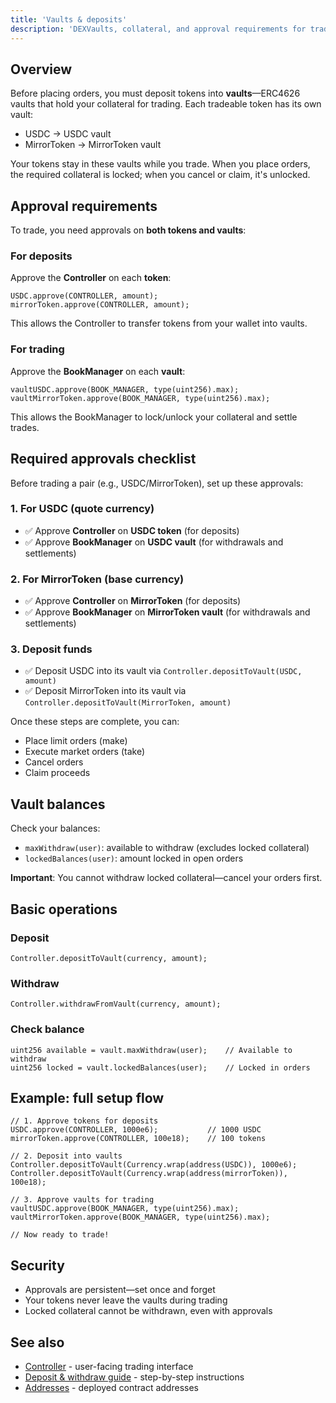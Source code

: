 ```yaml
---
title: 'Vaults & deposits'
description: 'DEXVaults, collateral, and approval requirements for trading.'
---
```


## Overview

Before placing orders, you must deposit tokens into **vaults**—ERC4626 vaults that hold your collateral for trading. Each tradeable token has its own vault:

- USDC → USDC vault
- MirrorToken → MirrorToken vault

Your tokens stay in these vaults while you trade. When you place orders, the required collateral is locked; when you cancel or claim, it's unlocked.

## Approval requirements

To trade, you need approvals on **both tokens and vaults**:

### For deposits

Approve the **Controller** on each **token**:

```solidity
USDC.approve(CONTROLLER, amount);
mirrorToken.approve(CONTROLLER, amount);
```

This allows the Controller to transfer tokens from your wallet into vaults.

### For trading

Approve the **BookManager** on each **vault**:

```solidity
vaultUSDC.approve(BOOK_MANAGER, type(uint256).max);
vaultMirrorToken.approve(BOOK_MANAGER, type(uint256).max);
```

This allows the BookManager to lock/unlock your collateral and settle trades.

## Required approvals checklist

Before trading a pair (e.g., USDC/MirrorToken), set up these approvals:

### 1. For USDC (quote currency)

- ✅ Approve **Controller** on **USDC token** (for deposits)
- ✅ Approve **BookManager** on **USDC vault** (for withdrawals and settlements)

### 2. For MirrorToken (base currency)

- ✅ Approve **Controller** on **MirrorToken** (for deposits)
- ✅ Approve **BookManager** on **MirrorToken vault** (for withdrawals and settlements)

### 3. Deposit funds

- ✅ Deposit USDC into its vault via `Controller.depositToVault(USDC, amount)`
- ✅ Deposit MirrorToken into its vault via `Controller.depositToVault(MirrorToken, amount)`

Once these steps are complete, you can:

- Place limit orders (make)
- Execute market orders (take)
- Cancel orders
- Claim proceeds

## Vault balances

Check your balances:

- `maxWithdraw(user)`: available to withdraw (excludes locked collateral)
- `lockedBalances(user)`: amount locked in open orders

**Important**: You cannot withdraw locked collateral—cancel your orders first.

## Basic operations

### Deposit

```solidity
Controller.depositToVault(currency, amount);
```

### Withdraw

```solidity
Controller.withdrawFromVault(currency, amount);
```

### Check balance

```solidity
uint256 available = vault.maxWithdraw(user);    // Available to withdraw
uint256 locked = vault.lockedBalances(user);    // Locked in orders
```

## Example: full setup flow

```solidity
// 1. Approve tokens for deposits
USDC.approve(CONTROLLER, 1000e6);           // 1000 USDC
mirrorToken.approve(CONTROLLER, 100e18);    // 100 tokens

// 2. Deposit into vaults
Controller.depositToVault(Currency.wrap(address(USDC)), 1000e6);
Controller.depositToVault(Currency.wrap(address(mirrorToken)), 100e18);

// 3. Approve vaults for trading
vaultUSDC.approve(BOOK_MANAGER, type(uint256).max);
vaultMirrorToken.approve(BOOK_MANAGER, type(uint256).max);

// Now ready to trade!
```

## Security

- Approvals are persistent—set once and forget
- Your tokens never leave the vaults during trading
- Locked collateral cannot be withdrawn, even with approvals

## See also

- [Controller](/mms-api/concepts/controller) - user-facing trading interface
- [Deposit & withdraw guide](/mms-api/guides/deposit-withdraw) - step-by-step instructions
- [Addresses](/mms-api/reference/addresses) - deployed contract addresses
